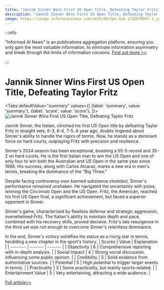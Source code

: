 ```yaml
---
title: "Jannik Sinner Wins First US Open Title, Defeating Taylor Fritz"
description: "Jannik Sinner Wins First US Open Title, Defeating Taylor Fritz"
image: https://image.informedainews.com/2024/09/Spo-XL6-1725878947-1.jpg
---
```



:::info

"Informed AI News" is an publications aggregation platform, ensuring you only gain the most valuable information, to eliminate information asymmetry and break through the limits of information cocoons.  [Find out more >>](/)

:::

# Jannik Sinner Wins First US Open Title, Defeating Taylor Fritz


<Tabs
	defaultValue="summary"
	values={[
	{label: 'summary', value: 'summary'},
	{label: 'score', value: 'score'},
]}>
<TabItem value="summary">
<img
  src="https://image.informedainews.com/2024/09/Spo-XL6-1725878947-1.jpg"
  alt="Jannik Sinner Wins First US Open Title, Defeating Taylor Fritz"
/>



Jannik Sinner, the Italian, clinched his first US Open title by defeating Taylor Fritz in straight sets, 6-3, 6-4, 7-5. A year ago, doubts lingered about Sinner's ability to handle the rigors of tennis. Now, he stands as a dominant force on hard courts, outplaying Fritz with precision and resilience.

Sinner's 2024 season has been exceptional, boasting a 55-5 record and 35-2 on hard courts. He is the first Italian man to win the US Open and one of only four to win both the Australian and US Open in the same year since 1988. His success, along with Carlos Alcaraz, marks a new era in men's tennis, breaking the dominance of the "Big Three."

Despite facing controversy over banned substance clostebol, Sinner's performance remained unshaken. He navigated the uncertainty with poise, winning the Cincinnati Open and the US Open. Fritz, the American, reached his first US Open final, a significant achievement, but faced a superior opponent in Sinner.

Sinner's game, characterized by flawless defense and strategic aggression, overwhelmed Fritz. The Italian's ability to maintain depth and pace, combined with his recovery skills, proved decisive. Fritz's late resurgence in the third set was not enough to overcome Sinner's relentless dominance.

In the end, Sinner's victory solidifies his status as a rising star in tennis, heralding a new chapter in the sport's history.
</TabItem>
<TabItem value="score">
	| Scores     | Value   | Explanation |
	| -------- | ------- | ------- |
	| Objectivity  | 6    | Comprehensive reporting with in-depth analysis.    |
	| Social Impact | 4     | Strong social discussion, influencing some public opinion.    |
	| Credibility    | 5    | Solid evidence from authoritative sources.    |
	| Potential    | 5    | High potential to trigger larger events in tennis.    |
	| Practicality    | 3    | Some practicality, but mainly sports-related.    |
	| Entertainment Value    | 5    | Very entertaining, attracting a wide audience.    |
</TabItem>
</Tabs>

[Full article>>](https://www.theguardian.com/sport/article/2024/sep/08/jannik-sinner-holds-firm-against-taylor-fritz-to-clinch-first-us-open-title)
